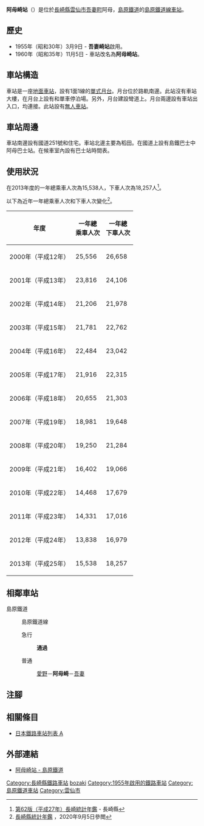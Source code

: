 {{NoteTA|G1=Transport
|T=zh-hans:阿母崎站;zh-hk:阿母崎站;zh-tw:阿母崎車站;
|1=zh-hans:阿母崎站;zh-hk:阿母崎站;zh-tw:阿母崎車站;
}}
{{Infobox station
|公司色 = yellow
|namecolour = black
|站名 = 阿母崎
|圖片 = Abozaki Station.JPG
|圖片說明 = 車站（2007年3月）
|日文原名 = 阿母崎
|平假名 = あぼざき
|羅馬拼音 = ABOZAKI
|副站名 = 
|電報略號 = 
|所在地 = {{JPN}}[[長崎縣|長崎縣]][[雲仙市|雲仙市]][[吾妻町_(長崎縣)|吾妻町]]阿母
|座標 = {{coord|32|49|47.95|N|130|10|13.74|E|type:railwaystation_region:JP-24|display=inline,title}}
|車站構造 = [[地面車站|地面車站]]
|月台配置 = 1面1線
|啟用年月日 = 1955年（昭和30年）3月9日
|廢站年月日 = 
|乘客人數 = 35*
|上下車人次 = 
|統計年度 = 2017
|轉車 = 
|全寬備註 = * 以全年總人次除當年度日數
|adjacent = {{Adjacent stations|system=島原鐵道|line=島原鐵道線|left=愛野|right=吾妻|note-left=2.0km|note-mid=距離[[諫早站|諫早]]14.4km|note-right=2.2km}}
}}
'''阿母崎站'''（{{jpn|j=阿母崎駅|hg=あぼざきえき|rm=Abozaki eki|f=y}}）是位於[[長崎縣|長崎縣]][[雲仙市|雲仙市]][[吾妻町_(長崎縣)|吾妻町]]阿母，[[島原鐵道|島原鐵道]]的[[島原鐵道線|島原鐵道線]][[鐵路車站|車站]]。

== 歷史 ==
* 1955年（昭和30年）3月9日 - '''吾妻崎站'''啟用。
* 1960年（昭和35年）11月5日 - 車站改名為'''阿母崎站'''。

== 車站構造 ==
車站是一座[[地面車站|地面車站]]，設有1面1線的[[單式月台|單式月台]]。月台位於路軌南邊。此站沒有車站大樓，在月台上設有{{Translink|ja|待合所|候車室}}和單車停泊場。另外，月台建設彎道上。月台兩邊設有車站出入口，均連接{{Translink|ja|国道251号|國道251號}}。此站設有[[無人車站|無人車站]]。

== 車站周邊 ==
車站南邊設有國道251號和住宅。車站北邊主要為稻田。在國道上設有島鐵巴士中阿母巴士站。在候車室內設有巴士站時間表。

== 使用狀況 ==
在2013年度的一年總乘車人次為15,538人，下車人次為18,257人<ref>[https://www.pref.nagasaki.jp/bunrui/kenseijoho/toukeijoho/kankoubutsu/nenkan/219363.html 第62版（平成27年）長崎統計年鑑] {{Wayback|url=https://www.pref.nagasaki.jp/bunrui/kenseijoho/toukeijoho/kankoubutsu/nenkan/219363.html |date=20210117152621 }}{{ja icon}} - 長崎縣</ref>。

以下為近年一年總乘車人次和下車人次變化<ref>[https://www.pref.nagasaki.jp/bunrui/kenseijoho/toukeijoho/kankoubutsu/nenkan/  長崎縣統計年鑑 ] {{Wayback|url=https://www.pref.nagasaki.jp/bunrui/kenseijoho/toukeijoho/kankoubutsu/nenkan/ |date=20201027001847 }}{{ja icon}}，2020年9月5日參閲</ref>。
{| class="wikitable" style="text-align:right"
|-
!年度!!一年總<br />乘車人次!!一年總<br />下車人次
|-
|2000年（平成12年）||25,556||26,658
|-
|2001年（平成13年）||23,816||24,106
|-
|2002年（平成14年）||21,206||21,978
|-
|2003年（平成15年）||21,781||22,762
|-
|2004年（平成16年）||22,484||23,042
|-
|2005年（平成17年）||21,916||22,315
|-
|2006年（平成18年）||20,655||21,303
|-
|2007年（平成19年）||18,981||19,648
|-
|2008年（平成20年）||19,250||21,284
|-
|2009年（平成21年）||16,402||19,066
|-
|2010年（平成22年）||14,468||17,679
|-
|2011年（平成23年）||14,331||17,016
|-
|2012年（平成24年）||13,838||16,979
|-
|2013年（平成25年）||15,538||18,257
|}

== 相鄰車站 ==
; 島原鐵道
: {{color|yellow|■}}島原鐵道線
:急行
::'''通過'''
:普通
:: [[愛野站_(長崎縣)|愛野]]－'''阿母崎'''－[[吾妻站|吾妻]]
== 注腳 ==
{{Reflist}}
== 相關條目 ==
* [[日本鐵路車站列表_A|日本鐵路車站列表 A]]
== 外部連結 ==
* [https://www.shimatetsu.co.jp/area/detail/?id=15 阿母崎站 - 島原鐵道] {{Wayback|url=https://www.shimatetsu.co.jp/area/detail/?id=15 |date=20201028204836 }}{{ja icon}}
{{島原鐵道線}}
{{DEFAULTSORT:Abozaki}}
[[Category:長崎縣鐵路車站|Category:長崎縣鐵路車站]]
[[Category:日本鐵路車站_A|bozaki]]
[[Category:1955年啟用的鐵路車站|Category:1955年啟用的鐵路車站]]
[[Category:島原鐵道車站|Category:島原鐵道車站]]
[[Category:雲仙市|Category:雲仙市]]